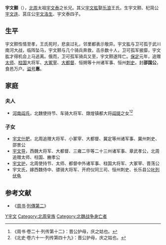 '''宇文颢'''（{{bd|490年||524年|catIdx=Y}}），[[北周|北周]]太祖[[宇文泰|宇文泰]]之长兄。其父[[宇文肱|宇文肱]]娶[[乐浪|乐浪]]王氏。生宇文颢、杞简公[[宇文连|宇文连]]、莒庄公[[宇文洛生|宇文洛生]]、宇文泰四子。

==生平==
宇文颢性情至孝，王氏死时，悲哀过礼，邻里都表示敬异。宇文肱与卫可孤于武川南河大战，临阵坠马，宇文颢与几个骑兵奔救，击杀数十人，卫可孤军披靡，宇文肱才得机会上马逃离。俄而，卫可孤军骑兵又至，宇文颢遂阵亡。[[保定|保定]]元年，追赠[[太师|太师]]、[[柱国|柱国]]大将军、[[大冢宰|大冢宰]]、[[大都督|大都督]]、恒朔等十州诸军事、恒州[[刺史|刺史]]。封'''邵国公'''，食邑万户。[[谥号|谥号]]'''惠'''。

==家庭==
===夫人===
*[[河南阎氏|河南阎氏]]，北魏使持节、车骑大将军、燉煌镇都大将[[阎提|阎提]]之女<ref>《周书·卷二十·列传第十二》：晋公护母，庆之姑也。</ref><ref>《北史·卷六十一·列传第四十九》：晋公护母，庆之姑也。</ref>

===子女===
*[[宇文什肥|宇文什肥]]，北周追赠大将军、小冢宰、大都督、冀定等州诸军事、冀州刺史、邵景公
*[[宇文导|宇文导]]，西魏大将军、大都督、三雍二华等二十三州诸军事、章武孝公，北周追赠太师、柱国、豳孝公
*[[宇文护|宇文护]]，北周使持节、太师、都督中外诸军事、柱国大将军、大冢宰、晋荡公
*宇文氏，嫁西魏侍中、骠骑大将军、开府仪同三司、恒州刺史、长乐县公[[叱列伏龟|叱列伏龟]]

==参考文献==
*《[[周书|周书]]·[[s:周書/卷10#邵惠公|列傳第二]]》

[[Category:南北朝軍事人物|Y宇文]]
[[Category:北周皇族|Category:北周皇族]]
[[Category:北魏战争身亡者|Category:北魏战争身亡者]]